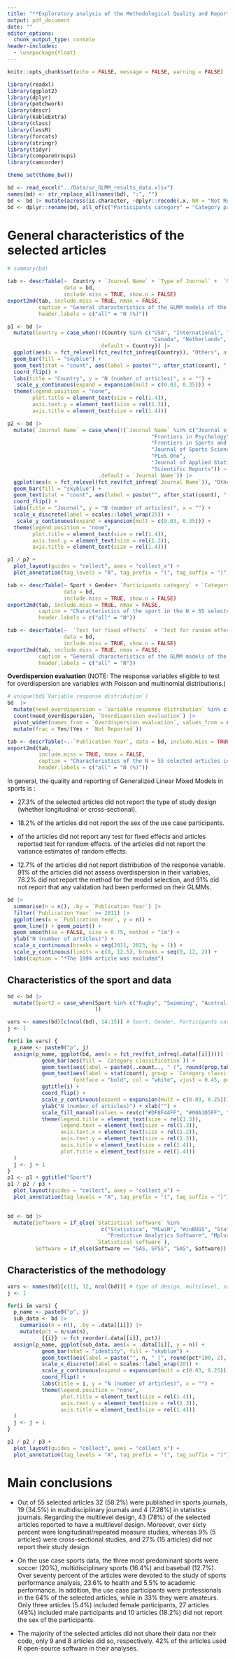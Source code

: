 ---
title: "**Exploratory analysis of the Methodological Quality and Reporting of GLMM in Sports: a Scoping Review**"
output: pdf_document
date: ""
editor_options: 
  chunk_output_type: console
header-includes:
  - \usepackage{float}
---

```{r setup, include=FALSE}
knitr::opts_chunk$set(echo = FALSE, message = FALSE, warning = FALSE)

library(readxl)
library(ggplot2)
library(dplyr)
library(patchwork)
library(descr)
library(kableExtra)
library(class)
library(lessR)
library(forcats)
library(stringr)
library(tidyr)
library(compareGroups)
library(camcorder)

theme_set(theme_bw())
```

```{r}
bd <- read_excel("../Data/sr_GLMM_results_data.xlsx")
names(bd) <- str_replace_all(names(bd), ":", "")
bd <- bd |> mutate(across(is.character, ~dplyr::recode(.x, NR = "Not Reported", .default = .x)))
bd <- dplyr::rename(bd, all_of(c("Participants category" = "Category participants")))
```

# General characteristics of the selected articles

```{r}
# summary(bd)
```


```{r, eval = F, results = "hide"}
tab <- descrTable(~  Country + `Journal Name` + `Type of Journal` +  `N (participants)` + `Age (participants)` + `Outcome type` + `Type of design` + `Multilevel (nested design)`,
                  data = bd,
                  include.miss = TRUE, show.n = FALSE)
export2md(tab, include.miss = TRUE, nmax = FALSE,
          caption = "General characteristics of the GLMM models of the N = 55 selected articles in the scoping review, frequencies (percentages) for categorical variables and median (IQR) for continuous variables.",
          header.labels = c("all" = "N (%)"))
```



```{r, fig.width = 20*0.393701, fig.height = 26*0.393701, fig.dpi = 300, fig.cap = "Distribution of the countries where the data from the articles come from (panel (A)) and the name of the journal where the articles were published (panel (B)) among the 55 selected articles."}
p1 <- bd |> 
  mutate(Country = case_when(!(Country %in% c("USA", "International", "Australia", "Spain",
                                              "Canada", "Netherlands", "Norway", "UK")) ~ "Others",
                             .default = Country)) |> 
  ggplot(aes(x = fct_relevel(fct_rev(fct_infreq(Country)), "Others", after = 0))) +
  geom_bar(fill = "skyblue") +
  geom_text(stat = "count", aes(label = paste("", after_stat(count), " (", round(after_stat(count)/sum(after_stat(count))*100, 2), "%)")), hjust = 0, size = 4, nudge_y = 0.2) +
  coord_flip() +
  labs(title = "Country", y = "N (number of articles)", x = "") +
   scale_y_continuous(expand = expansion(mult = c(0.03, 0.35))) +
  theme(legend.position = "none",
        plot.title = element_text(size = rel(1.4)),
        axis.text.y = element_text(size = rel(1.3)),
        axis.title = element_text(size = rel(1.4)))

p2 <- bd |> 
  mutate(`Journal Name` = case_when(!(`Journal Name` %in% c("Journal of Quantitative Analysis in Sports",
                                              "Frontiers in Psychology",
                                              "Frontiers in Sports and Active Living",
                                              "Journal of Sports Science and Medicine",
                                              "PLoS One",
                                              "Journal of Applied Statistics",
                                              "Scientific Reports")) ~ "Others",
                             .default = `Journal Name`)) |> 
  ggplot(aes(x = fct_relevel(fct_rev(fct_infreq(`Journal Name`)), "Others", after = 0))) +
  geom_bar(fill = "skyblue") +
  geom_text(stat = "count", aes(label = paste("", after_stat(count), " (", round(after_stat(count)/sum(after_stat(count))*100, 2), "%)")), hjust = 0, size = 4, nudge_y = 0.2) +
  coord_flip() +
  labs(title = "Journal", y = "N (number of articles)", x = "") +
  scale_x_discrete(label = scales::label_wrap(25)) +
   scale_y_continuous(expand = expansion(mult = c(0.03, 0.35))) +
  theme(legend.position = "none",
        plot.title = element_text(size = rel(1.4)),
        axis.text.y = element_text(size = rel(1.3)),
        axis.title = element_text(size = rel(1.4)))

p1 / p2 + 
  plot_layout(guides = "collect", axes = "collect_x") +
  plot_annotation(tag_levels = "A", tag_prefix = "(", tag_suffix = ")")
```


```{r, eval = F, results = "hide"}
tab <- descrTable(~ Sport + Gender+ `Participants category` + `Category classification`,
                  data = bd,
                  include.miss = TRUE, show.n = FALSE)
export2md(tab, include.miss = TRUE, nmax = FALSE,
          caption = "Characteristics of the sport in the N = 55 selected articles in the scoping review, frequencies (percentages) for categorical variables and median (IQR) for continuous variables.",
          header.labels = c("all" = "N"))
```

```{r, eval = F, results = "hide"}
tab <- descrTable(~  `Test for fixed effects`  + `Test for random effects` + `Variance estimates of random effects` + `Statistical software` +  `Estimation method` + `Data shared` + `Code shared` + `Variable response distribution` + `Overdispersion evaluation` + `Method of variable selection` + `Method of model selection` + `GLMM Validation`,
                  data = bd,
                  include.miss = TRUE, show.n = FALSE)
export2md(tab, include.miss = TRUE, nmax = FALSE,
          caption = "General characteristics of the GLMM models of the N = 55 selected articles in the scoping review, frequencies (percentages) for categorical variables and median (IQR) for continuous variables.",
          header.labels = c("all" = "N"))
```


**Overdispersion evaluation** 
(NOTE: The response variables eligible to test for overdispersion are variables with Poisson and multinomial distributions.)
```{r}
# unique(bd$`Variable response distribution`)
bd  |> 
  mutate(need_overdispersion = `Variable response distribution` %in% c("Poisson", "Multinomial", "Poisson, Negative-Binomial")) |> 
  count(need_overdispersion, `Overdispersion evaluation`) |> 
  pivot_wider(names_from = `Overdispersion evaluation`, values_from = n) |> 
  mutate(frac = Yes/(Yes + `Not Reported`)) 
```


```{r}
tab <- descrTable(~.-`Publication Year`, data = bd, include.miss = TRUE, show.n = FALSE)
export2md(tab, 
          include.miss = TRUE, nmax = FALSE,
          caption = "Characteristics of the N = 55 selected articles in the scoping review, frequencies and percentages.",
          header.labels = c("all" = "N (%)"))
```

In general, the quality and reporting of Generalized Linear Mixed Models in sports is \textbf{\textcolor{red}{poor}}:

- 27.3% of the selected articles did not report the type of study design (whether longitudinal or cross-sectional). 

- 18.2% of the articles did not report the sex of the use case participants.

- \textbf{\textcolor{red}{83.6\%}} of the articles did not report any test for fixed effects and \textbf{\textcolor{red}{NO}} articles reported test for random effects. \textbf{\textcolor{red}{72.7\%}} of the articles did not report the variance estimates of random effects. 

- 12.7% of the articles did not report distribution of the response variable.  91% of the articles did not assess overdispersion in their variables, 78.2% did not report the method for the model selection, and 91% did not report that any validation had been performed on their GLMMs.


\clearpage



```{r, fig.width=7, fig.height=3, fig.cap = "Number of papers published among the 55 selected over the years. The blue line represents the temporal trend."}
bd |> 
  summarise(n = n(), .by = `Publication Year`) |> 
  filter(`Publication Year` >= 2011) |> 
  ggplot(aes(x = `Publication Year`, y = n)) + 
  geom_line() + geom_point() + 
  geom_smooth(se = FALSE, size = 0.75, method = "lm") +
  ylab("N (number of articles)") +
  scale_x_continuous(breaks = seq(2011, 2023, by = 1)) +
  scale_y_continuous(limits = c(0, 12.5), breaks = seq(0, 12, 2)) +
  labs(caption = "*The 1994 article was excluded")
```




## Characteristics of the sport and data



```{r, fig.width=23*0.393701, fig.height = 28*0.393701, fig.cap = "Distribution of sports disciplines studied (panel (A)), participant gender (panel (B)), and professional categories among participants (panel (C)) according to the type of sport category in the 55 selected articles.", fig.pos="H", out.extra=""}

bd <- bd |> 
  mutate(Sport2 = case_when(Sport %in% c("Rugby", "Swimming", "Australian football", "Ice hockey", "Voleyball", "Bicycling", "Field hockey", "Fishing", "Formula 1", "Leonese wrestling", "Tennis") ~ "Others", .default = Sport
                            ))

vars <- names(bd)[c(ncol(bd), 14:15)] # Sport, Gender, Participants category
j <- 1

for(i in vars) {
  p_name <- paste0("p", j) 
  assign(p_name, ggplot(bd, aes(x = fct_rev(fct_infreq(.data[[i]])))) +
           geom_bar(aes(fill = `Category classification`)) +
           geom_text(aes(label = paste0(..count.., " (", round(prop.table(stat(count))*100, 2), "%)"), y = ..count..), stat = "count", nudge_y = 0.2, hjust = 0) +
           geom_text(aes(label = stat(count), group = `Category classification`), stat = "count", 
                     fontface = "bold", col = "white", vjust = 0.45, position = position_stack(vjust = 0.5)) + 
           ggtitle(i) +
           coord_flip() +
           scale_y_continuous(expand = expansion(mult = c(0.03, 0.25))) +
           ylab("N (number of articles)") + xlab("") +
           scale_fill_manual(values = rev(c("#DF8F44FF", "#00A1D5FF", "#B24745FF")), name = "") +
           theme(legend.title = element_text(size = rel(1.3)),
                 legend.text = element_text(size = rel(1.3)),
                 axis.text.x = element_text(size = rel(1.2)),
                 axis.text.y = element_text(size = rel(1.3)),
                 axis.title = element_text(size = rel(1.4)),
                 plot.title = element_text(size = rel(1.4)))
  )
  j <- j + 1
}
p1 <- p1 + ggtitle("Sport")
p1 / p2 / p3 + 
  plot_layout(guides = "collect", axes = "collect_x") +
  plot_annotation(tag_levels = "A", tag_prefix = "(", tag_suffix = ")") & theme(legend.position = "bottom",
                                                                                legend.title = element_blank())

```



```{r}
bd <- bd |> 
  mutate(Software = if_else(`Statistical software` %in% 
                              c("Statistica", "MLwiN", "WinBUGS", "Stata", "HLM", "HLM5 statistical software",
                                "Predictive Analytics Software", "Mplus"), "Other", 
                            `Statistical software`),
         Software = if_else(Software == "SAS, SPSS", "SAS", Software)) ### WATCH OUT!!!

```

## Characteristics of the methodology

```{r, fig.width = 23*0.393701, fig.height = 27*0.393701, fig.cap="Distribution of the study designs (panel (A)), use of multilevel models (panel (B)), and statistical software employed (panel (C)) across the 55 selected articles.", fig.pos = "H", out.extra=""}
vars <- names(bd)[c(11, 12, ncol(bd))] # type of design, multilevel, software
j <- 1

for(i in vars) {
  p_name <- paste0("p", j) 
  sub_data <- bd |> 
    summarise(n = n(), .by = .data[[i]]) |>
    mutate(pct = n/sum(n),
           {{i}} := fct_reorder(.data[[i]], pct))
  assign(p_name, ggplot(sub_data, aes(x = .data[[i]], y = n)) +
           geom_bar(stat = "identity", fill = "skyblue") +
           geom_text(aes(label = paste("", n, " (", round(pct*100, 2), "%)")), hjust = 0, size = 4, nudge_y = 0.2) +
           scale_x_discrete(label = scales::label_wrap(20)) +
           scale_y_continuous(expand = expansion(mult = c(0.03, 0.25))) +
           coord_flip() +
           labs(title = i, y = "N (number of articles)", x = "") +
           theme(legend.position = "none",
                 plot.title = element_text(size = rel(1.4)),
                 axis.text.y = element_text(size = rel(1.3)),
                 axis.title = element_text(size = rel(1.4)))
  )
  j <- j + 1
}

p1 / p2 / p3 + 
  plot_layout(guides = "collect", axes = "collect_x") +
  plot_annotation(tag_levels = "A", tag_prefix = "(", tag_suffix = ")")

```



# Main conclusions

- Out of 55 selected articles 32 (58.2%) were published in sports journals, 19 (34.5%) in multidisciplinary journals and 4 (7.28%) in statistics journals. Regarding the multilevel design, 43 (78%) of the selected articles reported to have a multilevel design. Moreover, over sixty percent were longitudinal/repeated measure studies, whereas 9% (5 articles) were cross-sectional studies, and 27% (15 articles) did not report their study design.  

- On the use case sports data, the three most predominant sports were soccer (20%), multidisciplinary sports (16.4%) and baseball (12.7%). Over seventy percent of the articles were devoted to the study of sports performance analysis, 23.6% to health and 5.5% to academic performance. In addition, the use case participants were professionals in the 64% of the selected articles, while in 33% they were amateurs. Only three articles (5.4%) included female participants, 27 articles (49%) included male participants and 10 articles (18.2%) did not report the sex of the participants. 

- The majority of the selected articles did not share their data nor their code, only 9 and 8 articles did so, respectively. 42% of the articles used R open-source software in their analyses.







